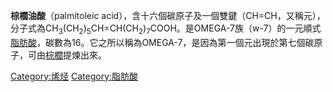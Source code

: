 {{expand|time=2014-08-05T15:11:42+00:00}}
{{chemref|time=2014-08-05T15:11:42+00:00}}
{{chembox
| verifiedrevid = 429951085
|ImageFile=Palmitoleic acid.svg
|ImageSize=200px
|IUPACName=hexadec-9-enoic acid
|IUPACNameZh=9-十六碳烯酸
|OtherNames=棕榈油酸<br>顺-棕榈油酸<br>顺-9-十六碳烯酸<!--<br>C16:1 ([[Fatty_acid#Nomenclature|Lipid numbers]]) 等中文维基的[[脂肪酸|脂肪酸]]有了系统命名法这一章节以后再说吧……-->
|Section1= {{Chembox Identifiers
|  CASNo_Ref = {{cascite|correct|CAS}}
| CASNo=373-49-9
|  PubChem = 445638
|  ChemSpiderID = 393216
|  SMILES = O=C(O)CCCCCCC\C=C/CCCCCC
|  InChI = 1/C16H30O2/c1-2-3-4-5-6-7-8-9-10-11-12-13-14-15-16(17)18/h7-8H,2-6,9-15H2,1H3,(H,17,18)/b8-7-
|  InChIKey = SECPZKHBENQXJG-FPLPWBNLBE
|  StdInChI = 1S/C16H30O2/c1-2-3-4-5-6-7-8-9-10-11-12-13-14-15-16(17)18/h7-8H,2-6,9-15H2,1H3,(H,17,18)/b8-7-
|  StdInChIKey = SECPZKHBENQXJG-FPLPWBNLSA-N
  }}
|Section2= {{Chembox Properties
|  Formula=C<sub>16</sub>H<sub>30</sub>O<sub>2</sub>
|  MolarMass=254.408
|  Appearance=
|  Density=0.894 g/cm³
|  MeltingPt=-0.1 °C
|  BoilingPt=
|  Solubility=
  }}
|Section3= {{Chembox Hazards
|  MainHazards=
|  FlashPt=
|  Autoignition=
  }}
}}
'''棕櫚油酸'''（palmitoleic acid），含十六個碳原子及一個雙鍵（CH=CH，又稱元），分子式為CH<sub>3</sub>(CH<sub>2</sub>)<sub>5</sub>CH=CH(CH<sub>2</sub>)<sub>7</sub>COOH。是OMEGA-7族（w-7）的一元順式[[脂肪酸|脂肪酸]]，碳數為16。它之所以稱為OMEGA-7，是因為第一個元出現於第七個碳原子，可由[[棕櫚|棕櫚]]提煉出來。

{{fact|初步研究顯示，棕櫚油酸可能對身心健康有幫助。}}

{{有机化合物小作品}}

{{脂肪酸}}
[[Category:烯烃|Category:烯烃]]
[[Category:脂肪酸|Category:脂肪酸]]